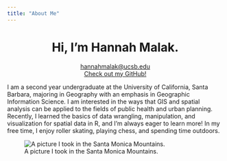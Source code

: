 ```yaml
---
title: "About Me"
---
```


<center>
# Hi, I'm Hannah Malak.
<i class="fa fa-envelope"></i> [hannahmalak@ucsb.edu](mailto:hannahmalak@ucsb.edu) <br />
<i class="fa fa-github"></i> [Check out my GitHub!](https://github.com/hannahmalak)
</center>
  
I am a second year undergraduate at the University of California, Santa Barbara, majoring in Geography with an emphasis in Geographic Information Science. I am interested in the ways that GIS and spatial analysis can be applied to the fields of public health and urban planning. Recently, I learned the basics of data wrangling, manipulation, and visualization for spatial data in R, and I'm always eager to learn more! In my free time, I enjoy roller skating, playing chess, and spending time outdoors.

![A picture I took in the Santa Monica Mountains.](img/samomountain.webp)
